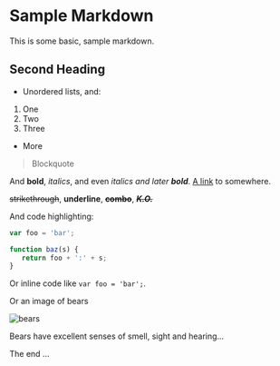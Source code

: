 # Sample Markdown

This is some basic, sample markdown.

## Second Heading

 * Unordered lists, and:
  1. One
  1. Two
  1. Three
 * More

> Blockquote

And **bold**, *italics*, and even *italics and later **bold***. [A link](https://markdowntohtml.com) to somewhere.

~~strikethrough~~, __underline__, ~~__combo__~~, ***__~~K.O.~~__***

And code highlighting:

```js
var foo = 'bar';

function baz(s) {
   return foo + ':' + s;
}
```

Or inline code like `var foo = 'bar';`.

Or an image of bears

![bears](http://placebear.com/200/200)

<Tip>
  Bears have excellent senses of smell, sight and hearing...
</Tip>

<Redirect href="/introduction" />

<Copy value="In this case you might need an axe, here take!" />
<Copy value="Oh and I forgor to gib you this sword... It's too late..." />

The end ...